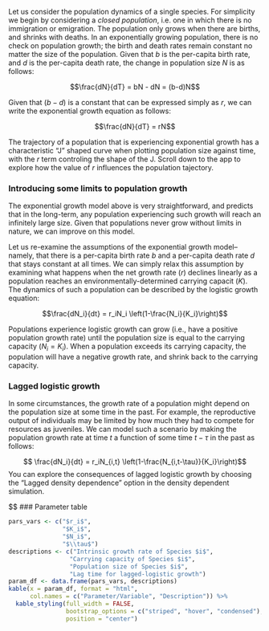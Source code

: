 Let us consider the population dynamics of a single species. For simplicity we begin by considering a *closed population*, i.e. one in which there is no immigration or emigration. The population only grows when there are births, and shrinks with deaths. In an exponentially growing population, there is no check on population growth; the birth and death rates remain constant no matter the size of the population. Given that $b$ is the per-capita birth rate, and $d$ is the per-capita death rate, the change in population size $N$ is as follows:

$$\frac{dN}{dT} = bN - dN = (b-d)N$$

Given that $(b-d)$ is a constant that can be expressed simply as $r$, we can write the exponential growth equation as follows:

$$\frac{dN}{dT} = rN$$

The trajectory of a population that is experiencing exponential growth has a characteristic "J" shaped curve when plotting population size against time, with the $r$ term controling the shape of the J. Scroll down to the app to explore how the value of $r$ influences the population tajectory.

### Introducing some limits to population growth
The exponential growth model above is very straightforward, and predicts that in the long-term, any population experiencing such growth will reach an infinitely large size. Given that populations never grow without limits in nature, we can improve on this model. 

Let us re-examine the assumptions of the exponential growth model-- namely, that there is a per-capita birth rate $b$ and a per-capita death rate $d$ that stays constant at all times. We can simply relax this assumption by examining what happens when the net growth rate ($r$) declines linearly as a population reaches an environmentally-determined carrying capacit ($K$). The dynamics of such a population can be described by the logistic growth equation: 

$$\frac{dN_i}{dt} = r_iN_i \left(1-\frac{N_i}{K_i}\right)$$

Populations experience logistic growth can grow (i.e., have a positive population growth rate) until the population size is equal to the carrying capacity ($N_i = K_i$). When a population exceeds its carrying capacity, the population will have a negative growth rate, and shrink back to the carrying capacity. 

### Lagged logistic growth 

In some circumstances, the growth rate of a population might depend on the population size at some time in the past. For example, the reproductive output of individuals may be limited by how much they had to compete for resources as juveniles. We can model such a scenario by making the population growth rate at time $t$ a function of some time $t-\tau$ in the past as follows:  

$$  \frac{dN_i}{dt} = r_iN_{i,t} \left(1-\frac{N_{i,t-\tau}}{K_i}\right)$$
You can explore the consequences of lagged logistic growth by choosing the "Lagged density dependence" option in the density dependent simulation. 


$$
### Parameter table
```r
pars_vars <- c("$r_i$", 
               "$K_i$", 
               "$N_i$",
               "$\\tau$")
descriptions <- c("Intrinsic growth rate of Species $i$",
                 "Carrying capacity of Species $i$",
                 "Population size of Species $i$",
                 "Lag time for lagged-logistic growth")
param_df <- data.frame(pars_vars, descriptions)
kable(x = param_df, format = "html", 
      col.names = c("Parameter/Variable", "Description")) %>%
  kable_styling(full_width = FALSE, 
                bootstrap_options = c("striped", "hover", "condensed"),
                position = "center")
```

